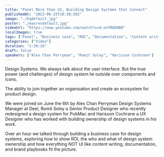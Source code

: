 ```yaml
---
title: "Panel More than UI, Building Design Systems that Connect"
publishedAt: "2023-06-25T10:38:39Z"
image: "./hqdefault.jpg"
poster: "./maxresdefault.jpg"
videoUrl: "https://www.youtube.com/watch?v=d-onfMGD0B8"
localImages: true
tags: ["Panel", "Business case", "ROI", "Documentation", "Content writing"]
categories: ["Video"]
duration: "1:39:16"
draft: false
speakers: ["Alex Chan Perryman", "Romit Soley", "Harisson Cochrane"]
---
```


Design Systems. We always talk about the user interface. But the true power (and challenges) of design system lie outside over components and icons.

The ability to join together an organisation and create an ecosystem for product design.

We were joined on June the 6th by Alex Chan Perryman Design Systems Manager at Deel, Romit Soley a Senior Product Designer who recently redesigned a design system for PubMac and Harisson Cochrane a UX Designer who has worked with building ownership of design systems in his work.

Over an hour we talked through building a business case for design systems, exploring how to show ROI, the who and what of design system ownership and how everything NOT UI like content writing, documentation, and brand playbooks fit the picture.
